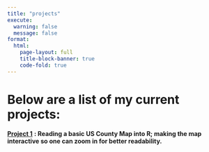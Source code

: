 ```yaml
---
title: "projects"
execute: 
  warning: false
  message: false
format:
  html:
    page-layout: full
    title-block-banner: true
    code-fold: true 
---
```


# Below are a list of my current projects:

[**Project 1**](projects-1.qmd) **: Reading a basic US County Map into R; making the map interactive so one can zoom in for better readability.**
